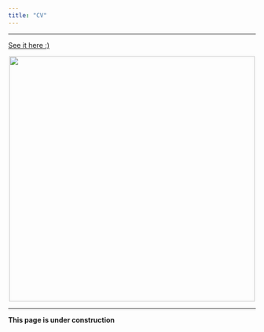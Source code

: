 ```yaml
---
title: "CV"
---
```


----

[See it here :)](https://github.com/nbaetge/nbaetge.github.io/raw/gh-pages/vitae.pdf)


<center><img src="images/aciddlab.jpg" width="500px"></center>



----

**This page is under construction**